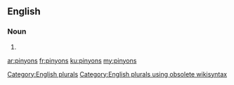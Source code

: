 ==English==

===Noun===
{{head|en}}

# {{plural of|pinyon}}

[[Category:English plurals]][[Category:English plurals using obsolete wikisyntax]]

[[ar:pinyons]]
[[fr:pinyons]]
[[ku:pinyons]]
[[my:pinyons]]